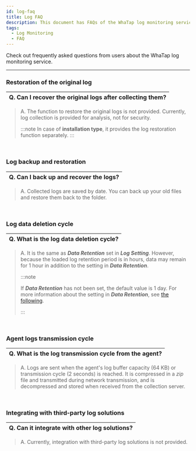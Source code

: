 ```yaml
---
id: log-faq
title: Log FAQ
description: This document has FAQs of the WhaTap log monitoring service.
tags:
  - Log Monitoring
  - FAQ
---
```


Check out frequently asked questions from users about the WhaTap log monitoring service. 

* * *

<div class ='faq'>

### Restoration of the original log

| Q. Can I recover the original logs after collecting them? |
| --------------------------------------------------------- |

> A. The function to restore the original logs is not provided. Currently, log collection is provided for analysis, not for security.
>
> :::note
> In case of **installation type**, it provides the log restoration function separately.
> :::

<br/>

### Log backup and restoration

| Q. Can I back up and recover the logs? |
| -------------------------------------- |

> A. Collected logs are saved by date. You can back up your old files and restore them back to the folder. 

<br/>

### Log data deletion cycle

| Q. What is the log data deletion cycle? |
| --------------------------------------- |

> A. It is the same as **_Data Retention_** set in **_Log Setting_**. However, because the loaded log retention period is in hours, data may remain for 1 hour in addition to the setting in **_Data Retention_**.
>
> :::note
>
> If **_Data Retention_** has not been set, the default value is 1 day. For more information about the setting in **_Data Retention_**, see [the following](../log/log-setting#log-data-setting).
>
> :::

<br/>

### Agent logs transmission cycle

| Q. What is the log transmission cycle from the agent? |
| ----------------------------------------------------- |

> A. Logs are sent when the agent's log buffer capacity (64 KB) or transmission cycle (2 seconds) is reached. It is compressed in a _zip_ file and transmitted during network transmission, and is decompressed and stored when received from the collection server.

<br/>

### Integrating with third-party log solutions

| Q. Can it integrate with other log solutions? |
| --------------------------------------------- |

> A. Currently, integration with third-party log solutions is not provided.

<br/>

</div>
